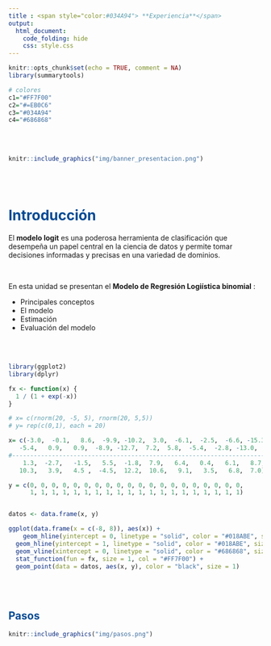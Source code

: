```yaml
---
title : <span style="color:#034A94"> **Experiencia**</span>
output:
  html_document:
    code_folding: hide
    css: style.css
---
```



```r
knitr::opts_chunk$set(echo = TRUE, comment = NA)
library(summarytools)

# colores
c1="#FF7F00"
c2="#=EB0C6"
c3="#034A94"
c4="#686868"

```

</br></br>

```r
knitr::include_graphics("img/banner_presentacion.png")
```

</br></br>

# <span style="color:#034A94"> **Introducción**</span>

El **modelo logit** es una poderosa herramienta de clasificación que desempeña un papel central en la ciencia de datos y permite tomar decisiones informadas y precisas en una variedad de dominios.

</br>

En esta unidad se presentan el **Modelo de Regresión Logiística binomial** :  

* Principales conceptos
* El modelo
* Estimación
* Evaluación del modelo


</br></br>

```r
library(ggplot2)
library(dplyr)

fx <- function(x) {
  1 / (1 + exp(-x))
}

# x= c(rnorm(20, -5, 5), rnorm(20, 5,5)) 
# y= rep(c(0,1), each = 20)

x= c(-3.0,  -0.1,   8.6,  -9.9, -10.2,  3.0,  -6.1,  -2.5,  -6.6, -15.3,
   -5.4,   0.9,   0.9,  -8.9, -12.7,  7.2,  5.8,  -5.4,  -2.8, -13.0,
#----------------------------------------------------------------------
    1.3,  -2.7,   -1.5,   5.5,  -1.8,  7.9,   6.4,   0.4,   6.1,   8.7,
   10.3,   3.9,   4.5 ,  -4.5,  12.2,  10.6,   9.1,   3.5,   6.8,  7.0)

y = c(0, 0, 0, 0, 0, 0, 0, 0, 0, 0, 0, 0, 0, 0, 0, 0, 0, 0, 0, 0, 
      1, 1, 1, 1, 1, 1, 1, 1, 1, 1, 1, 1, 1, 1, 1, 1, 1, 1, 1, 1)


datos <- data.frame(x, y)

ggplot(data.frame(x = c(-8, 8)), aes(x)) + 
    geom_hline(yintercept = 0, linetype = "solid", color = "#018ABE", size = 1) +
  geom_hline(yintercept = 1, linetype = "solid", color = "#018ABE", size =1 ) +
  geom_vline(xintercept = 0, linetype = "solid", color = "#686868", size =1) +
  stat_function(fun = fx, size = 1, col = "#FF7F00") +
  geom_point(data = datos, aes(x, y), color = "black", size = 1)

```


<br/><br/>

## <span style="color:#034A94">**Pasos**</span>

```r
knitr::include_graphics("img/pasos.png")
```
